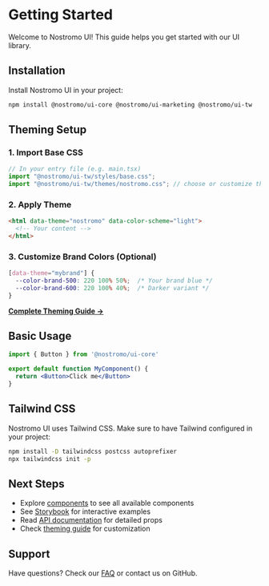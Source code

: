 # Getting Started

Welcome to Nostromo UI! This guide helps you get started with our UI library.

## Installation

Install Nostromo UI in your project:

```bash
npm install @nostromo/ui-core @nostromo/ui-marketing @nostromo/ui-tw
```

## Theming Setup

### 1. Import Base CSS
```ts
// In your entry file (e.g. main.tsx)
import "@nostromo/ui-tw/styles/base.css";
import "@nostromo/ui-tw/themes/nostromo.css"; // choose or customize theme
```

### 2. Apply Theme
```html
<html data-theme="nostromo" data-color-scheme="light">
  <!-- Your content -->
</html>
```

### 3. Customize Brand Colors (Optional)
```css
[data-theme="mybrand"] {
  --color-brand-500: 220 100% 50%;  /* Your brand blue */
  --color-brand-600: 220 100% 40%;  /* Darker variant */
}
```

[**Complete Theming Guide →**](/theming)

## Basic Usage

```jsx
import { Button } from '@nostromo/ui-core'

export default function MyComponent() {
  return <Button>Click me</Button>
}
```

## Tailwind CSS

Nostromo UI uses Tailwind CSS. Make sure to have Tailwind configured in your project:

```bash
npm install -D tailwindcss postcss autoprefixer
npx tailwindcss init -p
```

## Next Steps

- Explore [components](/components/button) to see all available components
- See [Storybook](/storybook) for interactive examples
- Read [API documentation](/api) for detailed props
- Check [theming guide](/theming) for customization

## Support

Have questions? Check our [FAQ](/faq) or contact us on GitHub.
